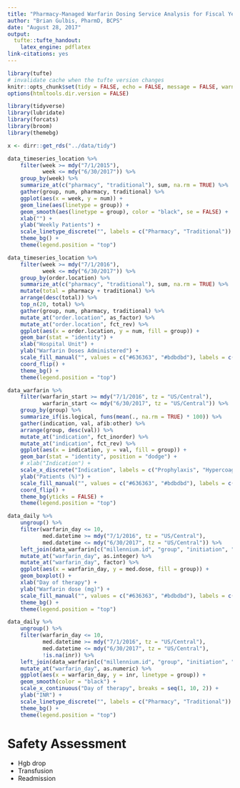 ```yaml
---
title: "Pharmacy-Managed Warfarin Dosing Service Analysis for Fiscal Year 2017"
author: "Brian Gulbis, PharmD, BCPS"
date: "August 28, 2017"
output:
  tufte::tufte_handout:
    latex_engine: pdflatex
link-citations: yes
---
```


```r
library(tufte)
# invalidate cache when the tufte version changes
knitr::opts_chunk$set(tidy = FALSE, echo = FALSE, message = FALSE, warning = FALSE, cache.extra = packageVersion('tufte'))
options(htmltools.dir.version = FALSE)
```

```r
library(tidyverse)
library(lubridate)
library(forcats)
library(broom)
library(themebg)

x <- dirr::get_rds("../data/tidy")
```

```r
data_timeseries_location %>%
    filter(week >= mdy("7/1/2015"),
           week <= mdy("6/30/2017")) %>%
    group_by(week) %>%
    summarize_at(c("pharmacy", "traditional"), sum, na.rm = TRUE) %>%
    gather(group, num, pharmacy, traditional) %>%
    ggplot(aes(x = week, y = num)) +
    geom_line(aes(linetype = group)) +
    geom_smooth(aes(linetype = group), color = "black", se = FALSE) +
    xlab("") +
    ylab("Weekly Patients") +
    scale_linetype_discrete("", labels = c("Pharmacy", "Traditional")) +
    theme_bg() +
    theme(legend.position = "top")
```

```r
data_timeseries_location %>%
    filter(week >= mdy("7/1/2016"),
           week <= mdy("6/30/2017")) %>%
    group_by(order.location) %>%
    summarize_at(c("pharmacy", "traditional"), sum, na.rm = TRUE) %>%
    mutate(total = pharmacy + traditional) %>%
    arrange(desc(total)) %>%
    top_n(20, total) %>%
    gather(group, num, pharmacy, traditional) %>%
    mutate_at("order.location", as_factor) %>%
    mutate_at("order.location", fct_rev) %>%
    ggplot(aes(x = order.location, y = num, fill = group)) +
    geom_bar(stat = "identity") +
    xlab("Hospital Unit") +
    ylab("Warfarin Doses Administered") +
    scale_fill_manual("", values = c("#636363", "#bdbdbd"), labels = c("Pharmacy", "Traditional")) +
    coord_flip() +
    theme_bg() +
    theme(legend.position = "top")
```

```r
data_warfarin %>%
    filter(warfarin_start >= mdy("7/1/2016", tz = "US/Central"),
           warfarin_start <= mdy("6/30/2017", tz = "US/Central")) %>%
    group_by(group) %>%
    summarize_if(is.logical, funs(mean(., na.rm = TRUE) * 100)) %>%
    gather(indication, val, afib:other) %>%
    arrange(group, desc(val)) %>%
    mutate_at("indication", fct_inorder) %>%
    mutate_at("indication", fct_rev) %>%
    ggplot(aes(x = indication, y = val, fill = group)) +
    geom_bar(stat = "identity", position = "dodge") +
    # xlab("Indication") +
    scale_x_discrete("Indication", labels = c("Prophylaxis", "Hypercoaguable", "VAD", "Stroke", "Other", "Thrombus", "PE", "Valve", "DVT", "A.fib")) +
    ylab("Patients (%)") +
    scale_fill_manual("", values = c("#636363", "#bdbdbd"), labels = c("Pharmacy", "Traditional")) +
    coord_flip() +
    theme_bg(yticks = FALSE) +
    theme(legend.position = "top")
```

```r
data_daily %>%
    ungroup() %>%
    filter(warfarin_day <= 10,
           med.datetime >= mdy("7/1/2016", tz = "US/Central"),
           med.datetime <= mdy("6/30/2017", tz = "US/Central")) %>%
    left_join(data_warfarin[c("millennium.id", "group", "initiation", "indication_group")], by = "millennium.id") %>%
    mutate_at("warfarin_day", as.integer) %>%
    mutate_at("warfarin_day", factor) %>%
    ggplot(aes(x = warfarin_day, y = med.dose, fill = group)) +
    geom_boxplot() +
    xlab("Day of therapy") +
    ylab("Warfarin dose (mg)") +
    scale_fill_manual("", values = c("#636363", "#bdbdbd"), labels = c("Pharmacy", "Traditional")) +
    theme_bg() +
    theme(legend.position = "top")
```

```r
data_daily %>%
    ungroup() %>%
    filter(warfarin_day <= 10,
           med.datetime >= mdy("7/1/2016", tz = "US/Central"),
           med.datetime <= mdy("6/30/2017", tz = "US/Central"),
           !is.na(inr)) %>%
    left_join(data_warfarin[c("millennium.id", "group", "initiation", "indication_group")], by = "millennium.id") %>%
    mutate_at("warfarin_day", as.numeric) %>%
    ggplot(aes(x = warfarin_day, y = inr, linetype = group)) +
    geom_smooth(color = "black") +
    scale_x_continuous("Day of therapy", breaks = seq(1, 10, 2)) +
    ylab("INR") +
    scale_linetype_discrete("", labels = c("Pharmacy", "Traditional")) +
    theme_bg() +
    theme(legend.position = "top")
```

# Safety Assessment

* Hgb drop
* Transfusion
* Readmission
